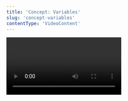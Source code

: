```yaml
---
title: 'Concept: Variables'
slug: 'concept-variables'
contentType: 'VideoContent'
---
```


<Video videoId="pMVEkk68k6g" alt="Intro to Variables" preview />

<Transcript>

Similarly to humans, computers use memory to remember the past, retain new skills, and plan for the
future

Computer memory can store pieces of information that need to be changed or updated as it runs a
program.

In a video game, like Super Mario, the computer’s memory can be used to keep track of the time, the
score, the number of lives, the level, and the bricks to show on screen.

In order to create our own programs, we need to store and update information in the computer’s
memory

The way we store information in the computer’s memory while programming is by using variables.

In programming, a variable is a container for a value. You can think of a variable as a box.

Each box has a label called the variable name and contains a value.

To create a program like Super Mario, the computer is storing thousands of boxes with different
types of information.

PAUSE

So how can we create our own variables in Python? What if you wanted to store a game score in your
own program? A variable is created when you initialize it using this syntax - Python assigns the
value 22 on the right side to the variable name x on the left.

The equals symbol in Python is called the assignment operator, and we can read this line of code as
“the variable x is assigned the value of 22”.

Or using our box analogy, “the variable box labeled x is now storing the value of 22”.

You could choose any label that you want for your variables, but we want the variable name to
reflect the value it represents.

If 22 represents a player’s score in a game, a more descriptive variable name would be score.

Congratulations! We just created a new variable x. Let’s see how we can use it in code.

PAUSE

We use variables to store values that we need to access later in our program. To access a value that
a variable is storing, we call the variable name. Here we’ve defined the variable x with the value
22 in the console. Now we can use the variable name x to get the variable’s value. Python looks into
memory for the box labeled x and opens it to give us the value 22.

If we tried to call for the value elephants, which hasn’t been defined yet, the Python interpreter
can’t find the box and throws an error.

PAUSE

Variables can change their value. The first line of code in this program assigns the value 22 to the
variable x. In the following line, 1.5 is assigned to the variable x. When we assign a new value to
a variable that has already been initialized, we call that variable reassignment.

In the Super Mario Game, the program changes the score when a player gets a coin by reassigning the
new value to the score variable.

</Transcript>

# Concept: Variables

## Check Your Understanding

<FlashCard>

<Prompt>
  Variables store a value that can change. What are some real-world examples of values that change
  over time?
</Prompt>

<Answer>

One example could be a variable named `lebron_james_team`. The initial value of `lebron_james_team`
would be the first basketball team that Lebron James played with: the Cavaliers. In 2018, Lebron
James moved teams, so our variable value would be reassigned to the Los Angeles Lakers.

</Answer>
</FlashCard>
